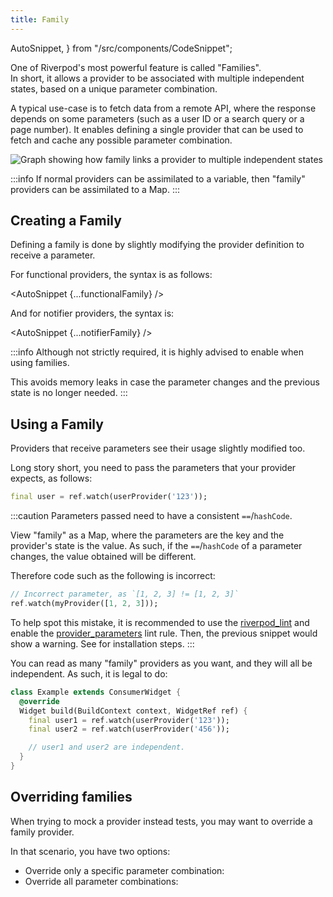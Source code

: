 ```yaml
---
title: Family
---
```

  AutoSnippet,
} from "/src/components/CodeSnippet";

One of Riverpod's most powerful feature is called "Families".  
In short, it allows a provider to be associated with multiple independent states,
based on a unique parameter combination.

A typical use-case is to fetch data from a remote API, where the response depends
on some parameters (such as a user ID or a search query or a page number). 
It enables defining a single provider that can be used to fetch and cache any possible
parameter combination.

![Graph showing how family links a provider to multiple independent states](/img/concepts2/family/users.svg)


:::info
If normal providers can be assimilated to a variable, then "family" providers can be
assimilated to a Map.
:::

## Creating a Family

Defining a family is done by slightly modifying the provider definition
to receive a parameter.

For functional providers, the syntax is as follows:

<AutoSnippet  {...functionalFamily} />

And for notifier providers, the syntax is:

<AutoSnippet {...notifierFamily} />

:::info
Although not strictly required, it is highly advised to enable <Link documentID="concepts2/auto_dispose" />
when using families.

This avoids memory leaks in case the parameter changes and the previous state is no longer needed.
:::

## Using a Family

Providers that receive parameters see their usage slightly modified too.

Long story short, you need to pass the parameters that your provider
expects, as follows:

```dart
final user = ref.watch(userProvider('123'));
```

:::caution
Parameters passed need to have a consistent `==`/`hashCode`.

View "family" as a Map, where the parameters are the key and the provider's state is the value.
As such, if the `==`/`hashCode` of a parameter changes, the value
obtained will be different.

Therefore code such as the following is incorrect:

```dart
// Incorrect parameter, as `[1, 2, 3] != [1, 2, 3]`
ref.watch(myProvider([1, 2, 3]));
```

To help spot this mistake, it is recommended to use the [riverpod_lint](https://pub.dev/packages/riverpod_lint)
and enable the [provider_parameters](https://github.com/rrousselGit/riverpod/tree/master/packages/riverpod_lint#provider_parameters)
lint rule. Then, the previous snippet would show a warning.
See <Link documentID="introduction/getting_started" hash="enabling-riverpod_lintcustom_lint" /> for installation steps.
:::


You can read as many "family" providers as you want, and they will all be independent. As such,
it is legal to do:

```dart
class Example extends ConsumerWidget {
  @override
  Widget build(BuildContext context, WidgetRef ref) {
    final user1 = ref.watch(userProvider('123'));
    final user2 = ref.watch(userProvider('456'));

    // user1 and user2 are independent.
  }
}
```

## Overriding families

When trying to mock a provider instead tests, you may want to override a family provider.  

In that scenario, you have two options:
- Override only a specific parameter combination:
  <AutoSnippet raw={singleOverride} />
- Override all parameter combinations:
  <AutoSnippet raw={allOverride} />
